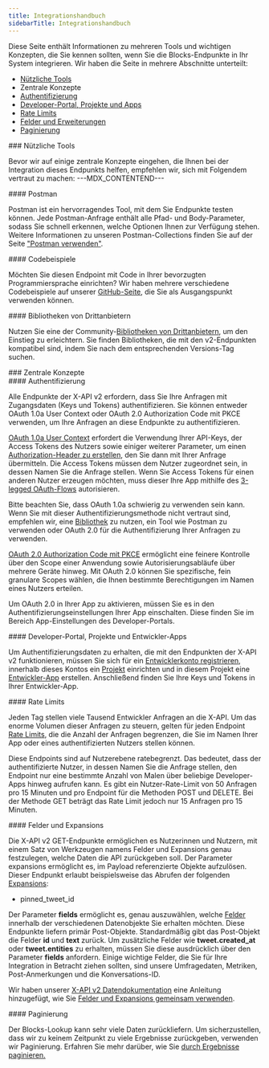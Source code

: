 ```yaml
---
title: Integrationshandbuch
sidebarTitle: Integrationshandbuch
---
```



Diese Seite enthält Informationen zu mehreren Tools und wichtigen Konzepten, die Sie kennen sollten, wenn Sie die Blocks-Endpunkte in Ihr System integrieren. Wir haben die Seite in mehrere Abschnitte unterteilt:

- [Nützliche Tools](#helpful)
- Zentrale Konzepte
- [Authentifizierung](#authentication)
- [Developer-Portal, Projekte und Apps](#portal)
- [Rate Limits](#limits)
- [Felder und Erweiterungen](#fields)
- [Paginierung](#pagination)

<div id="helpful-tools">
  ### Nützliche Tools
</div>

Bevor wir auf einige zentrale Konzepte eingehen, die Ihnen bei der Integration dieses Endpunkts helfen, empfehlen wir, sich mit Folgendem vertraut zu machen:
\---MDX\_CONTENTEND---

<div id="postman">
  #### Postman
</div>

Postman ist ein hervorragendes Tool, mit dem Sie Endpunkte testen können. Jede Postman-Anfrage enthält alle Pfad- und Body-Parameter, sodass Sie schnell erkennen, welche Optionen Ihnen zur Verfügung stehen. Weitere Informationen zu unseren Postman-Collections finden Sie auf der Seite ["Postman verwenden"](/de/tutorials/postman-getting-started). 

<div id="code-samples">
  #### Codebeispiele
</div>

Möchten Sie diesen Endpoint mit Code in Ihrer bevorzugten Programmiersprache einrichten? Wir haben mehrere verschiedene Codebeispiele auf unserer [GitHub-Seite](https://github.com/xdevplatform/Twitter-API-v2-sample-code), die Sie als Ausgangspunkt verwenden können.

<div id="third-party-libraries">
  #### Bibliotheken von Drittanbietern
</div>

Nutzen Sie eine der Community-[Bibliotheken von Drittanbietern](/de/x-api/tools-and-libraries/overview), um den Einstieg zu erleichtern. Sie finden Bibliotheken, die mit den v2-Endpunkten kompatibel sind, indem Sie nach dem entsprechenden Versions-Tag suchen.

<div id="key-concepts">
  ### Zentrale Konzepte
</div>

<div id="authentication">
  #### Authentifizierung
</div>

Alle Endpunkte der X-API v2 erfordern, dass Sie Ihre Anfragen mit Zugangsdaten (Keys und Tokens) authentifizieren. Sie können entweder OAuth 1.0a User Context oder OAuth 2.0 Authorization Code mit PKCE verwenden, um Ihre Anfragen an diese Endpunkte zu authentifizieren.

[OAuth 1.0a User Context](/de/resources/fundamentals/authentication) erfordert die Verwendung Ihrer API-Keys, der Access Tokens des Nutzers sowie einiger weiterer Parameter, um einen [Authorization-Header zu erstellen](/de/resources/fundamentals/authentication#authorizing-a-request), den Sie dann mit Ihrer Anfrage übermitteln. Die Access Tokens müssen dem Nutzer zugeordnet sein, in dessen Namen Sie die Anfrage stellen. Wenn Sie Access Tokens für einen anderen Nutzer erzeugen möchten, muss dieser Ihre App mithilfe des [3-legged OAuth-Flows](https://developer-staging.x.com/resources/fundamentals/authentication/obtaining-user-access-tokens) autorisieren.

Bitte beachten Sie, dass OAuth 1.0a schwierig zu verwenden sein kann. Wenn Sie mit dieser Authentifizierungsmethode nicht vertraut sind, empfehlen wir, eine [Bibliothek](/de/x-api/tools-and-libraries/overview) zu nutzen, ein Tool wie Postman zu verwenden oder OAuth 2.0 für die Authentifizierung Ihrer Anfragen zu verwenden.

[OAuth 2.0 Authorization Code mit PKCE](/de/resources/fundamentals/authentication#oauth-2-0-authorization-code-flow-with-pkce-3) ermöglicht eine feinere Kontrolle über den Scope einer Anwendung sowie Autorisierungsabläufe über mehrere Geräte hinweg. Mit OAuth 2.0 können Sie spezifische, fein granulare Scopes wählen, die Ihnen bestimmte Berechtigungen im Namen eines Nutzers erteilen.

Um OAuth 2.0 in Ihrer App zu aktivieren, müssen Sie es in den Authentifizierungseinstellungen Ihrer App einschalten. Diese finden Sie im Bereich App-Einstellungen des Developer-Portals.

<div id="developer-portal-projects-and-developer-apps">
  #### Developer-Portal, Projekte und Entwickler-Apps
</div>

Um Authentifizierungsdaten zu erhalten, die mit den Endpunkten der X-API v2 funktionieren, müssen Sie sich für ein [Entwicklerkonto registrieren](https://developer.x.com/en/portal/petition/essential/basic-info), innerhalb dieses Kontos ein [Projekt](/de/resources/fundamentals/projects) einrichten und in diesem Projekt eine [Entwickler-App](/de/resources/fundamentals/developer-apps) erstellen. Anschließend finden Sie Ihre Keys und Tokens in Ihrer Entwickler-App.
 

<div id="rate-limits">
  #### Rate Limits
</div>

Jeden Tag stellen viele Tausend Entwickler Anfragen an die X-API. Um das enorme Volumen dieser Anfragen zu steuern, gelten für jeden Endpoint [Rate Limits](/de/x-api/fundamentals/rate-limits), die die Anzahl der Anfragen begrenzen, die Sie im Namen Ihrer App oder eines authentifizierten Nutzers stellen können. 

Diese Endpoints sind auf Nutzerebene ratebegrenzt. Das bedeutet, dass der authentifizierte Nutzer, in dessen Namen Sie die Anfrage stellen, den Endpoint nur eine bestimmte Anzahl von Malen über beliebige Developer-Apps hinweg aufrufen kann. Es gibt ein Nutzer-Rate-Limit von 50 Anfragen pro 15 Minuten und pro Endpoint für die Methoden POST und DELETE. Bei der Methode GET beträgt das Rate Limit jedoch nur 15 Anfragen pro 15 Minuten.
 

<div id="fields-and-expansions">
  #### Felder und Expansions
</div>

Die X-API v2 GET-Endpunkte ermöglichen es Nutzerinnen und Nutzern, mit einem Satz von Werkzeugen namens Felder und Expansions genau festzulegen, welche Daten die API zurückgeben soll. Der Parameter expansions ermöglicht es, im Payload referenzierte Objekte aufzulösen. Dieser Endpunkt erlaubt beispielsweise das Abrufen der folgenden [Expansions](/de/x-api/fundamentals/expansions):

- pinned\_tweet\_id

Der Parameter **fields** ermöglicht es, genau auszuwählen, welche [Felder](/de/x-api/fundamentals/fields) innerhalb der verschiedenen Datenobjekte Sie erhalten möchten. Diese Endpunkte liefern primär Post-Objekte. Standardmäßig gibt das Post-Objekt die Felder **id** und **text** zurück. Um zusätzliche Felder wie **tweet.created\_at** oder **tweet.entities** zu erhalten, müssen Sie diese ausdrücklich über den Parameter **fields** anfordern. Einige wichtige Felder, die Sie für Ihre Integration in Betracht ziehen sollten, sind unsere Umfragedaten, Metriken, Post-Anmerkungen und die Konversations-ID.

Wir haben unserer [X-API v2 Datendokumentation](/de/x-api/fundamentals/data-dictionary) eine Anleitung hinzugefügt, wie Sie [Felder und Expansions gemeinsam verwenden](/de/x-api/fundamentals/data-dictionary#how-to-use-fields-and-expansions).

<div id="pagination">
  #### Paginierung
</div>

Der Blocks-Lookup kann sehr viele Daten zurückliefern. Um sicherzustellen, dass wir zu keinem Zeitpunkt zu viele Ergebnisse zurückgeben, verwenden wir Paginierung. Erfahren Sie mehr darüber, wie Sie [durch Ergebnisse paginieren.](/de/x-api/fundamentals/pagination)
